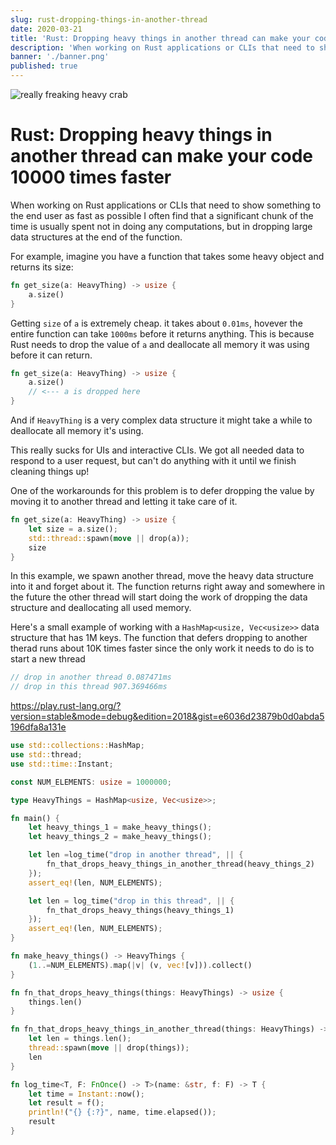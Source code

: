 ```yaml
---
slug: rust-dropping-things-in-another-thread
date: 2020-03-21
title: 'Rust: Dropping heavy things in another thread can make your code 10000 times faster'
description: 'When working on Rust applications or CLIs that need to show something to the end user as fast as possible I often find that a significant chunk of the time is usually spent not in doing any computations, but in dropping large data structures at the end of the function. We can optimize it by deferring the `drop` and moving it to another thread...'
banner: './banner.png'
published: true
---
```


<img src="/big_crab.jpg" alt="really freaking heavy crab" />

# Rust: Dropping heavy things in another thread can make your code 10000 times faster

When working on Rust applications or CLIs that need to show something to the end user as fast as possible I often find that a significant chunk of the time is usually spent not in doing any computations, but in dropping large data structures at the end of the function.

For example, imagine you have a function that takes some heavy object and returns its size:
```rust
fn get_size(a: HeavyThing) -> usize {
    a.size()
}
```

Getting `size` of `a` is extremely cheap. it takes about `0.01ms`, hovever the entire function can take `1000ms` before it returns anything.
This is because Rust needs to drop the value of `a` and deallocate all memory it was using before it can return.

```rust
fn get_size(a: HeavyThing) -> usize {
    a.size()
    // <--- a is dropped here
}
```

And if `HeavyThing` is a very complex data structure it might take a while to deallocate all memory it's using.

This really sucks for UIs and interactive CLIs. We got all needed data to respond to a user request, but can't do anything with it until we finish cleaning things up!


One of the workarounds for this problem is to defer dropping the value by moving it to another thread and letting it take care of it.


```rust
fn get_size(a: HeavyThing) -> usize {
    let size = a.size();
    std::thread::spawn(move || drop(a));
    size
}
```

In this example, we spawn another thread, move the heavy data structure into it and forget about it. The function returns right away and somewhere in the future the other thread will start doing the work of dropping the data structure and deallocating all used memory.


Here's a small example of working with a `HashMap<usize, Vec<usize>>` data structure that has 1M keys.
The function that defers dropping to another therad runs about 10K times faster since the only work it needs to do is to start a new thread

```rust
// drop in another thread 0.087471ms
// drop in this thread 907.369466ms
```

https://play.rust-lang.org/?version=stable&mode=debug&edition=2018&gist=e6036d23879b0d0abda5196dfa8a131e

```rust
use std::collections::HashMap;
use std::thread;
use std::time::Instant;

const NUM_ELEMENTS: usize = 1000000;

type HeavyThings = HashMap<usize, Vec<usize>>;

fn main() {
    let heavy_things_1 = make_heavy_things();
    let heavy_things_2 = make_heavy_things();

    let len =log_time("drop in another thread", || {
        fn_that_drops_heavy_things_in_another_thread(heavy_things_2)
    });
    assert_eq!(len, NUM_ELEMENTS);

    let len = log_time("drop in this thread", || {
        fn_that_drops_heavy_things(heavy_things_1)
    });
    assert_eq!(len, NUM_ELEMENTS);
}

fn make_heavy_things() -> HeavyThings {
    (1..=NUM_ELEMENTS).map(|v| (v, vec![v])).collect()
}

fn fn_that_drops_heavy_things(things: HeavyThings) -> usize {
    things.len()
}

fn fn_that_drops_heavy_things_in_another_thread(things: HeavyThings) -> usize {
    let len = things.len();
    thread::spawn(move || drop(things));
    len
}

fn log_time<T, F: FnOnce() -> T>(name: &str, f: F) -> T {
    let time = Instant::now();
    let result = f();
    println!("{} {:?}", name, time.elapsed());
    result
}
```
